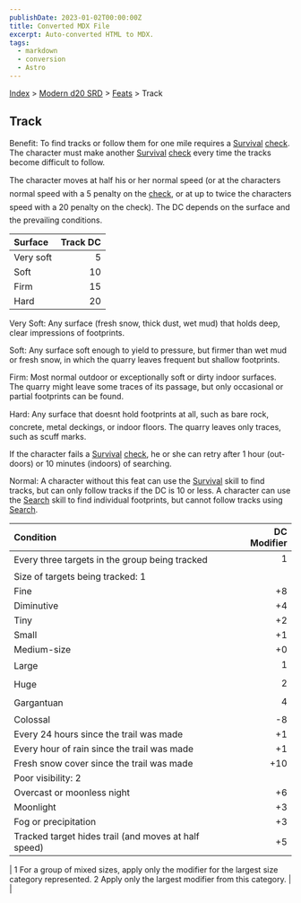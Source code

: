 ```yaml
---
publishDate: 2023-01-02T00:00:00Z
title: Converted MDX File
excerpt: Auto-converted HTML to MDX.
tags:
  - markdown
  - conversion
  - Astro
---
```


[Index](-index) > [Modern d20 SRD](modern-d20-srd-index) > [Feats](modern-d20-srd-feats-index) > Track

## Track

Benefit: To find tracks or follow them for one mile requires a [Survival](modern-d20-srd-skills-survival) [check](modern-d20-srd-skills-skill-basics-php#skill-check-index). The character must make another [Survival](modern-d20-srd-skills-survival) [check](modern-d20-srd-skills-skill-basics-php#skill-check-index) every time the tracks become difficult to follow.

The character moves at half his or her normal speed (or at the characters normal speed with a 5 penalty on the [check](modern-d20-srd-skills-skill-basics-php#skill-check-index), or at up to twice the characters speed with a 20 penalty on the check). The DC depends on the surface and the prevailing conditions.

| Surface   | Track DC |
| :-------- | -------: |
| Very soft |        5 |
| Soft      |       10 |
| Firm      |       15 |
| Hard      |       20 |

Very Soft: Any surface (fresh snow, thick dust, wet mud) that holds deep, clear impressions of footprints.

Soft: Any surface soft enough to yield to pressure, but firmer than wet mud or fresh snow, in which the quarry leaves frequent but shallow footprints.

Firm: Most normal outdoor or exceptionally soft or dirty indoor surfaces. The quarry might leave some traces of its passage, but only occasional or partial footprints can be found.

Hard: Any surface that doesnt hold footprints at all, such as bare rock, concrete, metal deckings, or indoor floors. The quarry leaves only traces, such as scuff marks.

If the character fails a [Survival](modern-d20-srd-skills-survival) [check](modern-d20-srd-skills-skill-basics-php#skill-check-index), he or she can retry after 1 hour (out­doors) or 10 minutes (indoors) of searching.

Normal: A character without this feat can use the [Survival](modern-d20-srd-skills-survival) skill to find tracks, but can only follow tracks if the DC is 10 or less. A character can use the [Search](modern-d20-srd-skills-search) skill to find individual footprints, but cannot follow tracks using
[Search](modern-d20-srd-skills-search).

| Condition                                            | DC Modifier |
| :--------------------------------------------------- | ----------: |
| Every three targets in the group being tracked       |           1 |
| Size of targets being tracked: 1                     |             |
| Fine                                                 |          +8 |
| Diminutive                                           |          +4 |
| Tiny                                                 |          +2 |
| Small                                                |          +1 |
| Medium-size                                          |          +0 |
| Large                                                |           1 |
| Huge                                                 |           2 |
| Gargantuan                                           |           4 |
| Colossal                                             |          -8 |
| Every 24 hours since the trail was made              |          +1 |
| Every hour of rain since the trail was made          |          +1 |
| Fresh snow cover since the trail was made            |         +10 |
| Poor visibility: 2                                   |             |
| Overcast or moonless night                           |          +6 |
| Moonlight                                            |          +3 |
| Fog or precipitation                                 |          +3 |
| Tracked target hides trail (and moves at half speed) |          +5 |

| 1 For a group of mixed sizes, apply only the modifier for the largest size category represented.
2 Apply only the largest modifier from this category. | |
